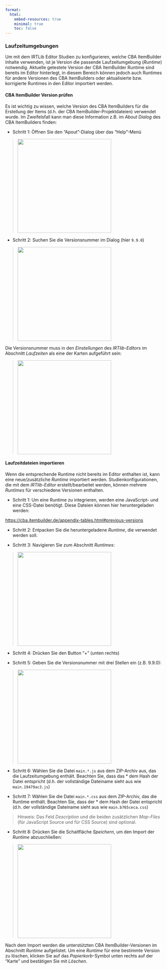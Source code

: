 ```yaml
---
format:
  html:
    embed-resources: true
    minimal: true 
    toc: false
---
```


### Laufzeitumgebungen

Um mit dem IRTLib Editor Studien zu konfigurieren, welche CBA ItemBuilder Inhalte verwenden, ist je Version die passende Laufzeitumgebung (*Runtime*) notwendig. Aktuelle getestete Version der CBA ItemBuilder Runtime sind bereits im Editor hinterlegt, in diesem Bereich können jedoch auch Runtimes für andere Versionen des CBA ItemBuilders oder aktualisierte bzw. korrigierte Runtimes in den Editor importiert werden.


#### CBA ItemBuilder Version prüfen

Es ist wichtig zu  wissen, welche Version des CBA ItemBuilders für die Erstellung der Items (d.h. der CBA ItemBuilder-Projektdateien) verwendet wurde. Im Zweifelsfall kann man diese Information z.B. im *About Dialog* des CBA ItemBuilders finden:

* Schritt 1: Öffnen Sie den "Apout"-Dialog über das "Help"-Menü

> ![](img/screenshot-ib-version-01.png){width="300" fig-align="left"}

* Schritt 2: Suchen Sie die Versionsnummer im Dialog (hier `9.9.0`)

> ![](img/screenshot-ib-version-02.png){width="300" fig-align="left"}

Die Versionsnummer muss in den *Einstellungen* des *IRTlib-Editors* im Abschnitt *Laufzeiten* als eine der Karten aufgeführt sein:

> ![](img/screenshot-ib-version-03.png){width="300" fig-align="left"}

#### Laufzeitdateien importieren

Wenn die entsprechende Runtime nicht bereits im Editor enthalten ist, kann eine neue/zusätzliche *Runtime* importiert werden. Studienkonfigurationen, die mit dem *IRTlib-Editor* erstellt/bearbeitet werden, können mehrere *Runtimes* für verschiedene Versionen enthalten.

* Schritt 1: Um eine Runtime zu integrieren, werden eine JavaScript- und eine CSS-Datei benötigt. Diese Dateien können hier heruntergeladen werden:

<a href="https://cba.itembuilder.de/appendix-tables.html#previous-versions" target="_new">https://cba.itembuilder.de/appendix-tables.html#previous-versions</a>

* Schritt 2: Entpacken Sie die heruntergeladene *Runtime*, die verwendet werden soll. 

* Schritt 3: Navigieren Sie zum Abschnitt *Runtimes*:

> ![](img/screenshot-import-runtime-01-DEU.png){width="300" fig-align="left"}

* Schritt 4: Drücken Sie den Button "+" (unten rechts)

* Schritt 5: Geben Sie die Versionsnummer mit drei Stellen ein (z.B. 9.9.0):

> ![](img/screenshot-import-runtime-02-DEU.png){width="300" fig-align="left"}

* Schritt 6: Wählen Sie die Datei `main.*.js` aus dem ZIP-Archiv aus, das die Laufzeitumgebung enthält. Beachten Sie, dass das * dem Hash der Datei entspricht (d.h. der vollständige Dateiname sieht aus wie `main.19479ac3.js`)


* Schritt 7: Wählen Sie die Datei `main.*.css` aus dem ZIP-Archiv, das die Runtime enthält. Beachten Sie, dass der * dem Hash der Datei entspricht (d.h. der vollständige Dateiname sieht aus wie `main.b765ceca.css`)

> Hinweis: Das Feld *Description* und die beiden zusätzlichen *Map-Files* (für JavaScript Source und für CSS Source) sind optional.

* Schritt 8: Drücken Sie die Schaltfläche *Speichern*, um den Import der *Runtime* abzuschließen:

> ![](img/screenshot-import-runtime-03-DEU.png){width="300" fig-align="left"}

Nach dem Import werden die unterstützten CBA ItemBuilder-Versionen im Abschnitt *Runtime* aufgelistet. Um eine *Runtime* für eine bestimmte Version zu löschen, klicken Sie auf das *Papierkorb*-Symbol unten rechts auf der "Karte" und bestätigen Sie mit *Löschen*.
